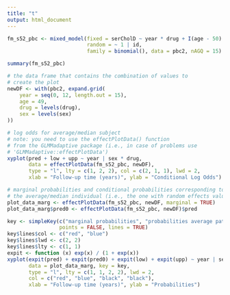 ```yaml
---
title: "t"
output: html_document
---
```


```r
fm_s52_pbc <- mixed_model(fixed = serCholD ~ year * drug + I(age - 50) * sex,
                          random = ~ 1 | id, 
                          family = binomial(), data = pbc2, nAGQ = 15)

summary(fm_s52_pbc)

# the data frame that contains the combination of values to
# create the plot
newDF <- with(pbc2, expand.grid(
    year = seq(0, 12, length.out = 15),
    age = 49,
    drug = levels(drug),
    sex = levels(sex)
))

# log odds for average/median subject
# note: you need to use the effectPlotData() function
# from the GLMMadaptive package (i.e., in case of problems use
# 'GLMMadaptive::effectPlotData')
xyplot(pred + low + upp ~ year | sex * drug, 
       data = effectPlotData(fm_s52_pbc, newDF), 
       type = "l", lty = c(1, 2, 2), col = c(2, 1, 1), lwd = 2,
       xlab = "Follow-up time (years)", ylab = "Conditional Log Odds")

# marginal probabilities and conditional probabilities corresponding to
# the average/median individual (i.e., the one with random effects value equal to zero)
plot_data_marg <- effectPlotData(fm_s52_pbc, newDF, marginal = TRUE)
plot_data_marg$pred0 <- effectPlotData(fm_s52_pbc, newDF)$pred

key <- simpleKey(c("marginal probabilities", "probabilities average patient"), 
                 points = FALSE, lines = TRUE)
key$lines$col <- c("red", "blue")
key$lines$lwd <- c(2, 2)
key$lines$lty <- c(1, 1)
expit <- function (x) exp(x) / (1 + exp(x))
xyplot(expit(pred) + expit(pred0) + expit(low) + expit(upp) ~ year | sex * drug, 
       data = plot_data_marg, key = key,
       type = "l", lty = c(1, 1, 2, 2), lwd = 2, 
       col = c("red", "blue", "black", "black"), 
       xlab = "Follow-up time (years)", ylab = "Probabilities")
```
